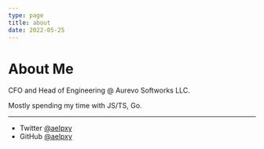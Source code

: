 ```yaml
---
type: page
title: about
date: 2022-05-25
---
```


# About Me
CFO and Head of Engineering @ Aurevo Softworks LLC.

Mostly spending my time with JS/TS, Go.

---

- Twitter [@aelpxy](https://twitter.com/aelpxy)
- GitHub [@aelpxy](https://github.com/aelpxy)
